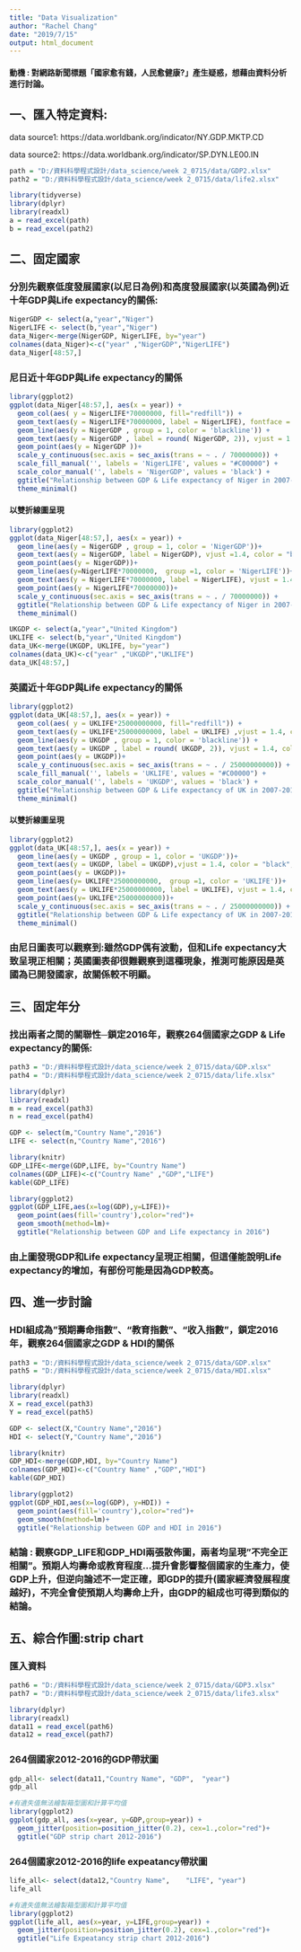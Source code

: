 ```yaml
---
title: "Data Visualization"
author: "Rachel Chang"
date: "2019/7/15"
output: html_document
---
```

#### 動機 : 對網路新聞標題「國家愈有錢，人民愈健康?」產生疑惑，想藉由資料分析進行討論。

## 一、匯入特定資料:

data source1: https://data.worldbank.org/indicator/NY.GDP.MKTP.CD

data source2: https://data.worldbank.org/indicator/SP.DYN.LE00.IN

```r
path = "D:/資料科學程式設計/data_science/week 2_0715/data/GDP2.xlsx"
path2 = "D:/資料科學程式設計/data_science/week 2_0715/data/life2.xlsx"

library(tidyverse)
library(dplyr)
library(readxl)
a = read_excel(path)
b = read_excel(path2)
```
## 二、固定國家
### 分別先觀察低度發展國家(以尼日為例)和高度發展國家(以英國為例)近十年GDP與Life expectancy的關係:


```r
NigerGDP <- select(a,"year","Niger")
NigerLIFE <- select(b,"year","Niger")
data_Niger<-merge(NigerGDP, NigerLIFE, by="year")
colnames(data_Niger)<-c("year" ,"NigerGDP","NigerLIFE")
data_Niger[48:57,]
```

### 尼日近十年GDP與Life expectancy的關係

```r
library(ggplot2)
ggplot(data_Niger[48:57,], aes(x = year)) +
  geom_col(aes( y = NigerLIFE*70000000, fill="redfill")) +
  geom_text(aes(y = NigerLIFE*70000000, label = NigerLIFE), fontface = "bold", vjust = 1.4, color = "white", size = 3,check_overlap = TRUE) +
  geom_line(aes(y = NigerGDP , group = 1, color = 'blackline')) +
  geom_text(aes(y = NigerGDP , label = round( NigerGDP, 2)), vjust = 1.4, color = "blue", size = 2,check_overlap = TRUE) +
  geom_point(aes(y = NigerGDP ))+
  scale_y_continuous(sec.axis = sec_axis(trans = ~ . / 70000000)) +
  scale_fill_manual('', labels = 'NigerLIFE', values = "#C00000") +
  scale_color_manual('', labels = 'NigerGDP', values = 'black') +
  ggtitle("Relationship between GDP & Life expectancy of Niger in 2007-2016")+
  theme_minimal()
```

#### 以雙折線圖呈現

```r
library(ggplot2)
ggplot(data_Niger[48:57,], aes(x = year)) +
  geom_line(aes(y = NigerGDP , group = 1, color = 'NigerGDP'))+
  geom_text(aes(y = NigerGDP, label = NigerGDP), vjust =1.4, color = "black", size = 3,check_overlap = TRUE) +
  geom_point(aes(y = NigerGDP))+
  geom_line(aes(y=NigerLIFE*70000000,  group =1, color = 'NigerLIFE'))+
  geom_text(aes(y = NigerLIFE*70000000, label = NigerLIFE), vjust = 1.4, color = "black", size = 3,check_overlap = TRUE) +
  geom_point(aes(y = NigerLIFE*70000000))+
  scale_y_continuous(sec.axis = sec_axis(trans = ~ . / 70000000)) +
  ggtitle("Relationship between GDP & Life expectancy of Niger in 2007-2016")+
  theme_minimal()

```

```r
UKGDP <- select(a,"year","United Kingdom")
UKLIFE <- select(b,"year","United Kingdom")
data_UK<-merge(UKGDP, UKLIFE, by="year")
colnames(data_UK)<-c("year" ,"UKGDP","UKLIFE")
data_UK[48:57,]

```

### 英國近十年GDP與Life expectancy的關係

```r
library(ggplot2)
ggplot(data_UK[48:57,], aes(x = year)) +
  geom_col(aes( y = UKLIFE*25000000000, fill="redfill")) +
  geom_text(aes(y = UKLIFE*25000000000, label = UKLIFE) ,vjust = 1.4, color = "white", size =2.2,check_overlap = TRUE) +
  geom_line(aes(y = UKGDP , group = 1, color = 'blackline')) +
  geom_text(aes(y = UKGDP , label = round( UKGDP, 2)), vjust = 1.4, color = "blue", size = 2,check_overlap = TRUE) +
  geom_point(aes(y = UKGDP))+
  scale_y_continuous(sec.axis = sec_axis(trans = ~ . / 25000000000)) +
  scale_fill_manual('', labels = 'UKLIFE', values = "#C00000") +
  scale_color_manual('', labels = 'UKGDP', values = 'black') +
  ggtitle("Relationship between GDP & Life expectancy of UK in 2007-2016")+
  theme_minimal()
```

#### 以雙折線圖呈現

```r

library(ggplot2)
ggplot(data_UK[48:57,], aes(x = year)) +
  geom_line(aes(y = UKGDP , group = 1, color = 'UKGDP'))+
  geom_text(aes(y = UKGDP, label = UKGDP),vjust = 1.4, color = "black", size = 3,check_overlap = TRUE) +
  geom_point(aes(y = UKGDP))+
  geom_line(aes(y= UKLIFE*25000000000,  group =1, color = 'UKLIFE'))+
  geom_text(aes(y = UKLIFE*25000000000, label = UKLIFE), vjust = 1.4, color = "black", size = 2.5,check_overlap = TRUE) +
  geom_point(aes(y= UKLIFE*25000000000))+
  scale_y_continuous(sec.axis = sec_axis(trans = ~ . / 25000000000)) +
  ggtitle("Relationship between GDP & Life expectancy of UK in 2007-2016")+
  theme_minimal()

```

### 由尼日圖表可以觀察到:雖然GDP偶有波動，但和Life expectancy大致呈現正相關；英國圖表卻很難觀察到這種現象，推測可能原因是英國為已開發國家，故關係較不明顯。

## 三、固定年分
### 找出兩者之間的關聯性─鎖定2016年，觀察264個國家之GDP & Life expectancy的關係:

```r
path3 = "D:/資料科學程式設計/data_science/week 2_0715/data/GDP.xlsx"
path4 = "D:/資料科學程式設計/data_science/week 2_0715/data/life.xlsx"

library(dplyr)
library(readxl)
m = read_excel(path3)
n = read_excel(path4)

GDP <- select(m,"Country Name","2016")
LIFE <- select(n,"Country Name","2016")

library(knitr)
GDP_LIFE<-merge(GDP,LIFE, by="Country Name")
colnames(GDP_LIFE)<-c("Country Name" ,"GDP","LIFE")
kable(GDP_LIFE)

```

```r
library(ggplot2)
ggplot(GDP_LIFE,aes(x=log(GDP),y=LIFE))+
  geom_point(aes(fill='country'),color="red")+
  geom_smooth(method=lm)+
  ggtitle("Relationship between GDP and Life expectancy in 2016")

```

### 由上圖發現GDP和Life expectancy呈現正相關，但這僅能說明Life expectancy的增加，有部份可能是因為GDP較高。

## 四、進一步討論
### HDI組成為"預期壽命指數"、"教育指數"、"收入指數"，鎖定2016年，觀察264個國家之GDP & HDI的關係

```r
path3 = "D:/資料科學程式設計/data_science/week 2_0715/data/GDP.xlsx"
path5 = "D:/資料科學程式設計/data_science/week 2_0715/data/HDI.xlsx"

library(dplyr)
library(readxl)
X = read_excel(path3)
Y = read_excel(path5)

GDP <- select(X,"Country Name","2016")
HDI <- select(Y,"Country Name","2016")

library(knitr)
GDP_HDI<-merge(GDP,HDI, by="Country Name")
colnames(GDP_HDI)<-c("Country Name" ,"GDP","HDI")
kable(GDP_HDI)

```

```r
library(ggplot2)
ggplot(GDP_HDI,aes(x=log(GDP), y=HDI)) + 
  geom_point(aes(fill='country'),color="red")+
  geom_smooth(method=lm)+
  ggtitle("Relationship between GDP and HDI in 2016")

```

### 結論 : 觀察GDP_LIFE和GDP_HDI兩張散佈圖，兩者均呈現"不完全正相關"。預期人均壽命或教育程度...提升會影響整個國家的生產力，使GDP上升，但逆向論述不一定正確，即GDP的提升(國家經濟發展程度越好)，不完全會使預期人均壽命上升，由GDP的組成也可得到類似的結論。


## 五、綜合作圖:strip chart

### 匯入資料
```r
path6 = "D:/資料科學程式設計/data_science/week 2_0715/data/GDP3.xlsx"
path7 = "D:/資料科學程式設計/data_science/week 2_0715/data/life3.xlsx"

library(dplyr)
library(readxl)
data11 = read_excel(path6)
data12 = read_excel(path7)

```

### 264個國家2012-2016的GDP帶狀圖

```r
gdp_all<- select(data11,"Country Name",	"GDP",	"year")
gdp_all

#有遺失值無法繪製箱型圖和計算平均值
library(ggplot2)
ggplot(gdp_all, aes(x=year, y=GDP,group=year)) +
  geom_jitter(position=position_jitter(0.2), cex=1.,color="red")+
  ggtitle("GDP strip chart 2012-2016")

```

### 264個國家2012-2016的life expeatancy帶狀圖

```r
life_all<- select(data12,"Country Name",	"LIFE",	"year")
life_all

#有遺失值無法繪製箱型圖和計算平均值
library(ggplot2)
ggplot(life_all, aes(x=year, y=LIFE,group=year)) +
  geom_jitter(position=position_jitter(0.2), cex=1.,color="red")+
  ggtitle("Life Expeatancy strip chart 2012-2016")

```

